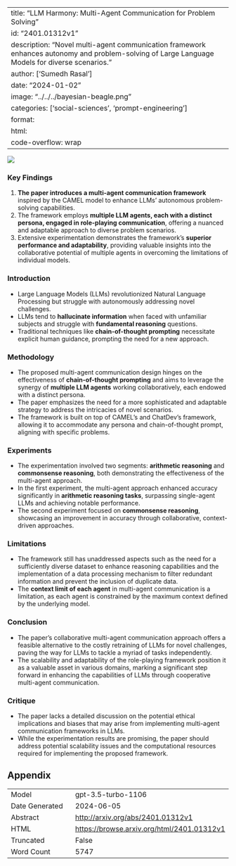 
---
title: "LLM Harmony: Multi-Agent Communication for Problem Solving"
id: "2401.01312v1"
description: "Novel multi-agent communication framework enhances autonomy and problem-solving of Large Language Models for diverse scenarios."
author: ['Sumedh Rasal']
date: "2024-01-02"
image: "../../../bayesian-beagle.png"
categories: ['social-sciences', 'prompt-engineering']
format:
  html:
    code-overflow: wrap
---

![](../../../bayesian-beagle.png)

### **Key Findings**

1. **The paper introduces a multi-agent communication framework** inspired by the CAMEL model to enhance LLMs’ autonomous problem-solving capabilities.
2. The framework employs **multiple LLM agents, each with a distinct persona, engaged in role-playing communication**, offering a nuanced and adaptable approach to diverse problem scenarios.
3. Extensive experimentation demonstrates the framework’s **superior performance and adaptability**, providing valuable insights into the collaborative potential of multiple agents in overcoming the limitations of individual models.

### **Introduction**
- Large Language Models (LLMs) revolutionized Natural Language Processing but struggle with autonomously addressing novel challenges.
- LLMs tend to **hallucinate information** when faced with unfamiliar subjects and struggle with **fundamental reasoning** questions.
- Traditional techniques like **chain-of-thought prompting** necessitate explicit human guidance, prompting the need for a new approach.

### **Methodology**
- The proposed multi-agent communication design hinges on the effectiveness of **chain-of-thought prompting** and aims to leverage the synergy of **multiple LLM agents** working collaboratively, each endowed with a distinct persona.
- The paper emphasizes the need for a more sophisticated and adaptable strategy to address the intricacies of novel scenarios.
- The framework is built on top of CAMEL’s and ChatDev’s framework, allowing it to accommodate any persona and chain-of-thought prompt, aligning with specific problems.

### **Experiments**
- The experimentation involved two segments: **arithmetic reasoning** and **commonsense reasoning**, both demonstrating the effectiveness of the multi-agent approach.
- In the first experiment, the multi-agent approach enhanced accuracy significantly in **arithmetic reasoning tasks**, surpassing single-agent LLMs and achieving notable performance.
- The second experiment focused on **commonsense reasoning**, showcasing an improvement in accuracy through collaborative, context-driven approaches.

### **Limitations**
- The framework still has unaddressed aspects such as the need for a sufficiently diverse dataset to enhance reasoning capabilities and the implementation of a data processing mechanism to filter redundant information and prevent the inclusion of duplicate data.
- The **context limit of each agent** in multi-agent communication is a limitation, as each agent is constrained by the maximum context defined by the underlying model. 

### **Conclusion**
- The paper's collaborative multi-agent communication approach offers a feasible alternative to the costly retraining of LLMs for novel challenges, paving the way for LLMs to tackle a myriad of tasks independently.
- The scalability and adaptability of the role-playing framework position it as a valuable asset in various domains, marking a significant step forward in enhancing the capabilities of LLMs through cooperative multi-agent communication.

### **Critique**
- The paper lacks a detailed discussion on the potential ethical implications and biases that may arise from implementing multi-agent communication frameworks in LLMs. 
- While the experimentation results are promising, the paper should address potential scalability issues and the computational resources required for implementing the proposed framework.

## Appendix

|          |          |
|----------|----------|
| Model     | gpt-3.5-turbo-1106       |
| Date Generated     | 2024-06-05       |
| Abstract | [http://arxiv.org/abs/2401.01312v1](http://arxiv.org/abs/2401.01312v1)        |
| HTML     | [https://browse.arxiv.org/html/2401.01312v1](https://browse.arxiv.org/html/2401.01312v1)       |
| Truncated       | False       |
| Word Count       | 5747       |